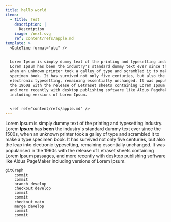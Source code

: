 ```yaml
---
title: hello world
items:
  - title: Test
    description: |
      Description
    image: /next.svg
    ref: content/refs/apple.md
template: >
  <DateTime format="utc" />


  Lorem Ipsum is simply dummy text of the printing and typesetting industry.
  Lorem Ipsum has been the industry's standard dummy text ever since the 1500s,
  when an unknown printer took a galley of type and scrambled it to make a type
  specimen book. It has survived not only five centuries, but also the leap into
  electronic typesetting, remaining essentially unchanged. It was popularised in
  the 1960s with the release of Letraset sheets containing Lorem Ipsum passages,
  and more recently with desktop publishing software like Aldus PageMaker
  including versions of Lorem Ipsum.


  <ref ref="content/refs/apple.md" />
---
```


Lorem Ipsum is simply dummy text of the printing and typesetting industry. Lorem ***Ipsum*** has **been** the industry's standard dummy text ever since the 1500s, when an unknown printer took a galley of type and scrambled it to make a type specimen book. It has survived not only five centuries, but also the leap into electronic typesetting, remaining essentially unchanged. It was popularised in the 1960s with the release of Letraset sheets containing Lorem Ipsum passages, and more recently with desktop publishing software like Aldus PageMaker including versions of Lorem Ipsum.

```mermaid
gitGraph
    commit
    commit
    branch develop
    checkout develop
    commit
    commit
    checkout main
    merge develop
    commit
    commit
```
